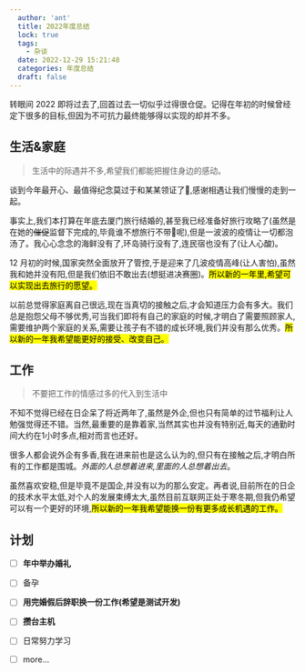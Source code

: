 ```yaml
---
  author: 'ant'
  title: 2022年度总结
  lock: true
  tags:
    - 杂谈
  date: 2022-12-29 15:21:48
  categories: 年度总结
  draft: false
---
```


转眼间 2022 即将过去了,回首过去一切似乎过得很仓促。记得在年初的时候曾经定下很多的目标,但因为不可抗力最终能够得以实现的却并不多。

## 生活&家庭

> 生活中的际遇并不多,希望我们都能把握住身边的感动。

谈到今年最开心、最值得纪念莫过于和某某领证了🙌,感谢相遇让我们慢慢的走到一起。

事实上,我们本打算在年底去厦门旅行结婚的,甚至我已经准备好旅行攻略了(虽然是在她的~~催促~~监督下完成的,毕竟谁不想旅行不带🧠呢),但是一波波的疫情让一切都泡汤了。我心心念念的海鲜没有了,环岛骑行没有了,连民宿也没有了(让人心酸)。

12 月初的时候,国家突然全面放开了管控,于是迎来了几波疫情高峰(让人害怕),虽然我和她并没有阳,但是我们依旧不敢出去(想挺进决赛圈)。<mark>所以新的一年里,希望可以实现出去旅行的愿望。</mark>

以前总觉得家庭离自己很远,现在当真切的接触之后,才会知道压力会有多大。我们总是抱怨父母不够优秀,可当我们即将有自己的家庭的时候,才明白了需要照顾家人,需要维护两个家庭的关系,需要让孩子有不错的成长环境,我们并没有那么优秀。<mark>所以新的一年我希望能更好的接受、改变自己。</mark>

## 工作

> 不要把工作的情感过多的代入到生活中

不知不觉得已经在日企呆了将近两年了,虽然是外企,但也只有简单的过节福利让人勉强觉得还不错。当然,最重要的是靠着家,当然其实也并没有特别近,每天的通勤时间大约在1小时多点,相对而言也还好。

很多人都会说外企有多香,我在进来前也是这么认为的,但只有在接触之后,才明白所有的工作都是围城。*外面的人总想着进来,里面的人总想着出去*。

虽然喜欢安稳,但是毕竟不是国企,并没有以为的那么安定。再者说,目前所在的日企的技术水平太低,对个人的发展束缚太大,虽然目前互联网正处于寒冬期,但我仍希望可以有一个更好的环境,<mark>所以新的一年我希望能换一份有更多成长机遇的工作。</mark>

## 计划

- [ ] **年中举办婚礼**
- [ ] 备孕
- [ ] **用完婚假后辞职换一份工作(希望是测试开发)**
- [ ] **攒台主机**
- [ ] 日常努力学习
- [ ] more...

